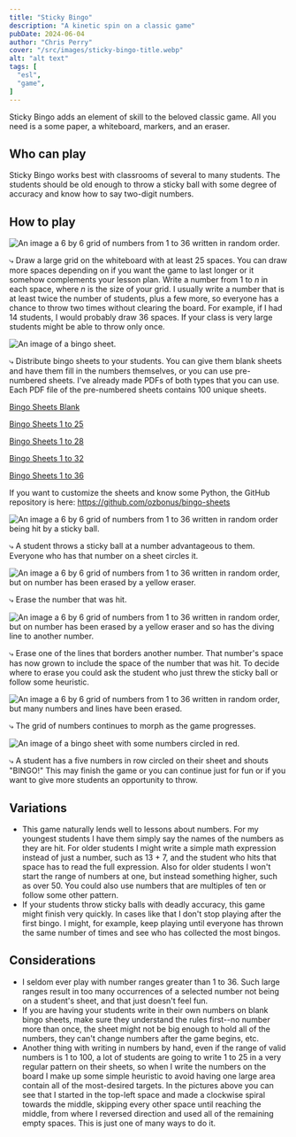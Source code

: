 ```yaml
---
title: "Sticky Bingo"
description: "A kinetic spin on a classic game"
pubDate: 2024-06-04
author: "Chris Perry"
cover: "/src/images/sticky-bingo-title.webp"
alt: "alt text"
tags: [
  "esl",
  "game",
]
---
```


Sticky Bingo adds an element of skill to the beloved classic game. All you need is a some paper, a whiteboard, markers, and an eraser.

## Who can play

Sticky Bingo works best with classrooms of several to many students. The students should be old enough to throw a sticky ball with some degree of accuracy and know how to say two-digit numbers.

## How to play

![An image a 6 by 6 grid of numbers from 1 to 36 written in random order.](/src/images/sticky-bingo-rules-01.webp)

⤷ Draw a large grid on the whiteboard with at least 25 spaces. You can draw more spaces depending on if you want the game to last longer or it somehow complements your lesson plan. Write a number from 1 to *n* in each space, where *n* is the size of your grid. I usually write a number that is at least twice the number of students, plus a few more, so everyone has a chance to throw two times without clearing the board. For example, if I had 14 students, I would probably draw 36 spaces. If your class is very large students might be able to throw only once.

![An image of a bingo sheet.](/src/images/sticky-bingo-rules-02.webp)

⤷ Distribute bingo sheets to your students. You can give them blank sheets and have them fill in the numbers themselves, or you can use pre-numbered sheets. I've already made PDFs of both types that you can use. Each PDF file of the pre-numbered sheets contains 100 unique sheets.

[Bingo Sheets Blank](https://github.com/ozbonus/bingo-sheets/blob/main/bingo_sheets_A4_blank.pdf?raw=true)

[Bingo Sheets 1 to 25](https://github.com/ozbonus/bingo-sheets/blob/main/bingo_sheets_A4_1_25.pdf?raw=true)

[Bingo Sheets 1 to 28](https://github.com/ozbonus/bingo-sheets/blob/main/bingo_sheets_A4_1_28.pdf?raw=true)

[Bingo Sheets 1 to 32](https://github.com/ozbonus/bingo-sheets/blob/main/bingo_sheets_A4_1_32.pdf?raw=true)

[Bingo Sheets 1 to 36](https://github.com/ozbonus/bingo-sheets/blob/main/bingo_sheets_A4_1_36.pdf?raw=true)

If you want to customize the sheets and know some Python, the GitHub repository is here: https://github.com/ozbonus/bingo-sheets

![An image a 6 by 6 grid of numbers from 1 to 36 written in random order being hit by a sticky ball.](/src/images/sticky-bingo-rules-03.webp)

⤷ A student throws a sticky ball at a number advantageous to them. Everyone who has that number on a sheet circles it.

![An image a 6 by 6 grid of numbers from 1 to 36 written in random order, but on number has been erased by a yellow eraser.](/src/images/sticky-bingo-rules-04.webp)

⤷ Erase the number that was hit.

![An image a 6 by 6 grid of numbers from 1 to 36 written in random order, but on number has been erased by a yellow eraser and so has the diving line to another number.](/src/images/sticky-bingo-rules-06.webp)

⤷ Erase one of the lines that borders another number. That number's space has now grown to include the space of the number that was hit. To decide where to erase you could ask the student who just threw the sticky ball or follow some heuristic.

![An image a 6 by 6 grid of numbers from 1 to 36 written in random order, but many numbers and lines have been erased.](/src/images/sticky-bingo-rules-07.webp)

⤷ The grid of numbers continues to morph as the game progresses.

![An image of a bingo sheet with some numbers circled in red.](/src/images/sticky-bingo-rules-08.webp)

⤷ A student has a five numbers in row circled on their sheet and shouts "BINGO!" This may finish the game or you can continue just for fun or if you want to give more students an opportunity to throw.

## Variations

- This game naturally lends well to lessons about numbers. For my youngest students I have them simply say the names of the numbers as they are hit. For older students I might write a simple math expression instead of just a number, such as 13 + 7, and the student who hits that space has to read the full expression. Also for older students I won't start the range of numbers at one, but instead something higher, such as over 50. You could also use numbers that are multiples of ten or follow some other pattern.
- If your students throw sticky balls with deadly accuracy, this game might finish very quickly. In cases like that I don't stop playing after the first bingo. I might, for example, keep playing until everyone has thrown the same number of times and see who has collected the most bingos.

## Considerations

- I seldom ever play with number ranges greater than 1 to 36. Such large ranges result in too many occurrences of a selected number not being on a student's sheet, and that just doesn't feel fun. 
- If you are having your students write in their own numbers on blank bingo sheets, make sure they understand the rules first--no number more than once, the sheet might not be big enough to hold all of the numbers, they can't change numbers after the game begins, etc.
- Another thing with writing in numbers by hand, even if the range of valid numbers is 1 to 100, a lot of students are going to write 1 to 25 in a very regular pattern on their sheets, so when I write the numbers on the board I make up some simple heuristic to avoid having one large area contain all of the most-desired targets. In the pictures above you can see that I started in the top-left space and made a clockwise spiral towards the middle, skipping every other space until reaching the middle, from where I reversed direction and used all of the remaining empty spaces. This is just one of many ways to do it.

